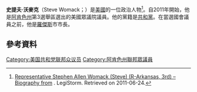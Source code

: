 '''史提夫·沃麥克'''（Steve Womack；{{bd|1957年|2月18日}}）是[[美國|美國]]的一位政治人物<ref>[http://www.legistorm.com/memberbio/2731/Rep_Steve_Womack_AR.html Representative Stephen Allen Womack (Steve) (R-Arkansas, 3rd) – Biography from] {{Wayback|url=http://www.legistorm.com/memberbio/2731/Rep_Steve_Womack_AR.html |date=20110816001601 }}. LegiStorm. Retrieved on 2011-06-24.</ref>。自2011年開始，他是[[阿肯色州|阿肯色州]]第3選舉區選出的美國眾議院議員。他的黨籍是[[共和黨_(美國)|共和黨]]。在當選國會議員之前，他是[[羅傑斯_(阿肯色州)|羅傑斯]]市市長。
== 參考資料 ==
{{reflist}}
{{US-poli-bio-stub}}
{{normdaten}}
{{DEFAULTSORT:womack}}
[[Category:美国共和党联邦众议员|Category:美国共和党联邦众议员]]
[[Category:阿肯色州聯邦眾議員|Category:阿肯色州聯邦眾議員]]